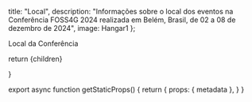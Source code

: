 


  title: "Local",
  description: "Informações sobre o local dos eventos na Conferência FOSS4G 2024 realizada em Belém, Brasil, de 02 a 08 de dezembro de 2024",
  image: Hangar1
};

<Heading bubble>Local da Conferência</Heading>

<Hangar />
<Ifpa />
<CasaApoena />
<Inpe />

  return <MdxLayout metadata={metadata}>{children}</MdxLayout>

}

export async function getStaticProps() {
  return {
    props: {
      metadata
    },
  }
}
